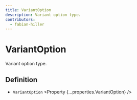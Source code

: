 ```yaml
---
title: VariantOption
description: Variant option type.
contributors:
  - fabian-hiller
---
```



# VariantOption

Variant option type.

## Definition

- `VariantOption` <Property {...properties.VariantOption} />
